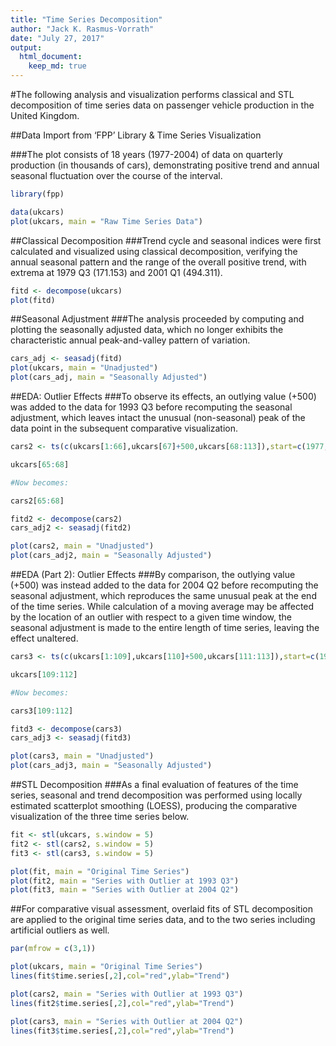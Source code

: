 ```yaml
---
title: "Time Series Decomposition"
author: "Jack K. Rasmus-Vorrath"
date: "July 27, 2017"
output: 
  html_document:
    keep_md: true
---
```


#The following analysis and visualization performs classical and STL decomposition of time series data on passenger vehicle production in the United Kingdom.

##Data Import from 'FPP' Library & Time Series Visualization

###The plot consists of 18 years (1977-2004) of data on quarterly production (in thousands of cars), demonstrating positive trend and annual seasonal fluctuation over the course of the interval.

```r
library(fpp)

data(ukcars)
plot(ukcars, main = "Raw Time Series Data")
```

##Classical Decomposition
###Trend cycle and seasonal indices were first calculated and visualized using classical decomposition, verifying the annual seasonal pattern and the range of the overall positive trend, with extrema at 1979 Q3 (171.153) and 2001 Q1 (494.311).

```r
fitd <- decompose(ukcars)
plot(fitd)
```

##Seasonal Adjustment
###The analysis proceeded by computing and plotting the seasonally adjusted data, which no longer exhibits the characteristic annual peak-and-valley pattern of variation.

```r
cars_adj <- seasadj(fitd)
plot(ukcars, main = "Unadjusted")
plot(cars_adj, main = "Seasonally Adjusted")
```

##EDA: Outlier Effects
###To observe its effects, an outlying value (+500) was added to the data for 1993 Q3 before recomputing the seasonal adjustment, which leaves intact the unusual (non-seasonal) peak of the data point in the subsequent comparative visualization.

```r
cars2 <- ts(c(ukcars[1:66],ukcars[67]+500,ukcars[68:113]),start=c(1977,1),frequency=4)

ukcars[65:68]

#Now becomes:

cars2[65:68]

fitd2 <- decompose(cars2)
cars_adj2 <- seasadj(fitd2)

plot(cars2, main = "Unadjusted")
plot(cars_adj2, main = "Seasonally Adjusted")
```

##EDA (Part 2): Outlier Effects
###By comparison, the outlying value (+500) was instead added to the data for 2004 Q2 before recomputing the seasonal adjustment, which reproduces the same unusual peak at the end of the time series. While calculation of a moving average may be affected by the location of an outlier with respect to a given time window, the seasonal adjustment is made to the entire length of time series, leaving the effect unaltered.

```r
cars3 <- ts(c(ukcars[1:109],ukcars[110]+500,ukcars[111:113]),start=c(1977,1),frequency=4)

ukcars[109:112]

#Now becomes:

cars3[109:112]

fitd3 <- decompose(cars3)
cars_adj3 <- seasadj(fitd3)

plot(cars3, main = "Unadjusted")
plot(cars_adj3, main = "Seasonally Adjusted")
```

##STL Decomposition
###As a final evaluation of features of the time series, seasonal and trend decomposition was performed using locally estimated scatterplot smoothing (LOESS), producing the comparative visualization of the three time series below.

```r
fit <- stl(ukcars, s.window = 5)
fit2 <- stl(cars2, s.window = 5)
fit3 <- stl(cars3, s.window = 5)

plot(fit, main = "Original Time Series")
plot(fit2, main = "Series with Outlier at 1993 Q3")
plot(fit3, main = "Series with Outlier at 2004 Q2")
```

##For comparative visual assessment, overlaid fits of STL decomposition are applied to the original time series data, and to the two series including artificial outliers as well.

```r
par(mfrow = c(3,1))

plot(ukcars, main = "Original Time Series")
lines(fit$time.series[,2],col="red",ylab="Trend")

plot(cars2, main = "Series with Outlier at 1993 Q3")
lines(fit2$time.series[,2],col="red",ylab="Trend")

plot(cars3, main = "Series with Outlier at 2004 Q2")
lines(fit3$time.series[,2],col="red",ylab="Trend")
```
